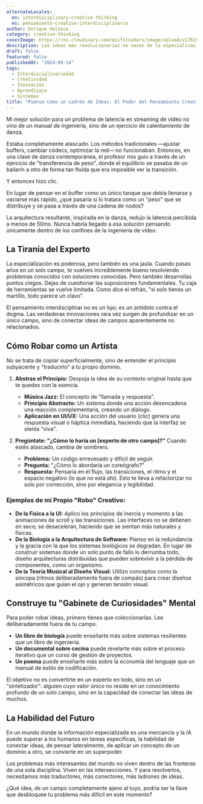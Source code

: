 ```yaml
---
alternateLocales:
  en: interdisciplinary-creative-thinking
  es: pensamiento-creativo-interdisciplinario
author: Enrique Velasco
category: creative-thinking
coverImage: https://res.cloudinary.com/misfitcoders/image/upload/v1761918678/eVelasco/covers/articles/interdisciplinary-creative-thinking_jtitaz.png
description: Las ideas más revolucionarias no nacen de la especialización, sino de la polinización cruzada. Cómo robar conceptos de la danza, la música o la biología puede resolver tus problemas técnicos más complejos.
draft: false
featured: false
publishedAt: "2024-09-14"
tags:
  - Interdisciplinariedad
  - Creatividad
  - Innovación
  - Aprendizaje
  - Sistemas
title: "Piensa Como un Ladrón de Ideas: El Poder del Pensamiento Creativo Interdisciplinar"
---
```


Mi mejor solución para un problema de latencia en streaming de vídeo no vino de un manual de ingeniería, sino de un ejercicio de calentamiento de danza.

Estaba completamente atascado. Los métodos tradicionales —ajustar buffers, cambiar códecs, optimizar la red— no funcionaban. Entonces, en una clase de danza contemporánea, el profesor nos guio a través de un ejercicio de "transferencia de peso", donde el equilibrio se pasaba de un bailarín a otro de forma tan fluida que era imposible ver la transición.

Y entonces hizo clic.

En lugar de pensar en el buffer como un único tanque que debía llenarse y vaciarse más rápido, ¿qué pasaría si lo tratara como un "peso" que se distribuye y se pasa a través de una cadena de nodos?

La arquitectura resultante, inspirada en la danza, redujo la latencia percibida a menos de 50ms. Nunca habría llegado a esa solución pensando únicamente dentro de los confines de la ingeniería de vídeo.

## La Tiranía del Experto

La especialización es poderosa, pero también es una jaula. Cuando pasas años en un solo campo, te vuelves increíblemente bueno resolviendo problemas conocidos con soluciones conocidas. Pero también desarrollas puntos ciegos. Dejas de cuestionar las suposiciones fundamentales. Tu caja de herramientas se vuelve limitada. Como dice el refrán, "si solo tienes un martillo, todo parece un clavo".

El pensamiento interdisciplinar no es un lujo; es un antídoto contra el dogma. Las verdaderas innovaciones rara vez surgen de profundizar en un único campo, sino de conectar ideas de campos aparentemente no relacionados.

## Cómo Robar como un Artista

No se trata de copiar superficialmente, sino de entender el principio subyacente y "traducirlo" a tu propio dominio.

1.  **Abstrae el Principio:** Despoja la idea de su contexto original hasta que te quedes con la esencia.
    - **Música Jazz:** El concepto de "llamada y respuesta".
    - **Principio Abstracto:** Un sistema donde una acción desencadena una reacción complementaria, creando un diálogo.
    - **Aplicación en UI/UX:** Una acción del usuario (clic) genera una respuesta visual o háptica inmediata, haciendo que la interfaz se sienta "viva".

2.  **Pregúntate: "¿Cómo lo haría un [experto de otro campo]?"** Cuando estés atascado, cambia de sombrero.
    - **Problema:** Un código enrevesado y difícil de seguir.
    - **Pregunta:** "¿Cómo lo abordaría un coreógrafo?"
    - **Respuesta:** Pensaría en el flujo, las transiciones, el ritmo y el espacio negativo (lo que no está ahí). Esto te lleva a refactorizar no solo por corrección, sino por elegancia y legibilidad.

### Ejemplos de mi Propio "Robo" Creativo:

- **De la Física a la UI:** Aplico los principios de inercia y momento a las animaciones de scroll y las transiciones. Las interfaces no se detienen en seco; se desaceleran, haciendo que se sientan más naturales y físicas.
- **De la Biología a la Arquitectura de Software:** Pienso en la redundancia y la gracia con la que los sistemas biológicos se degradan. En lugar de construir sistemas donde un solo punto de fallo lo derrumba todo, diseño arquitecturas distribuidas que pueden sobrevivir a la pérdida de componentes, como un organismo.
- **De la Teoría Musical al Diseño Visual:** Utilizo conceptos como la síncopa (ritmos deliberadamente fuera de compás) para crear diseños asimétricos que guían el ojo y generan tensión visual.

## Construye tu "Gabinete de Curiosidades" Mental

Para poder robar ideas, primero tienes que coleccionarlas. Lee deliberadamente fuera de tu campo.

- **Un libro de biología** puede enseñarte más sobre sistemas resilientes que un libro de ingeniería.
- **Un documental sobre cocina** puede revelarte más sobre el proceso iterativo que un curso de gestión de proyectos.
- **Un poema** puede enseñarte más sobre la economía del lenguaje que un manual de estilo de codificación.

El objetivo no es convertirte en un experto en todo, sino en un "sintetizador": alguien cuyo valor único no reside en un conocimiento profundo de un solo campo, sino en la capacidad de conectar las ideas de muchos.

## La Habilidad del Futuro

En un mundo donde la información especializada es una mercancía y la IA puede superar a los humanos en tareas específicas, la habilidad de conectar ideas, de pensar lateralmente, de aplicar un concepto de un dominio a otro, se convierte en un superpoder.

Los problemas más interesantes del mundo no viven dentro de las fronteras de una sola disciplina. Viven en las intersecciones. Y para resolverlos, necesitamos más traductores, más conectores, más ladrones de ideas.

¿Qué idea, de un campo completamente ajeno al tuyo, podría ser la llave que desbloquee tu problema más difícil en este momento?
